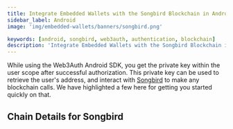 ```yaml
---
title: Integrate Embedded Wallets with the Songbird Blockchain in Android
sidebar_label: Android
image: 'img/embedded-wallets/banners/songbird.png'

keywords: [android, songbird, web3auth, authentication, blockchain]
description: 'Integrate Embedded Wallets with the Songbird Blockchain in Android | Embedded Wallets'
---
```



While using the Web3Auth Android SDK, you get the private key within the user scope after successful authorization. This private key can be used to retrieve the user's address, and interact with [Songbird](https://ethereum.org/) to make any blockchain calls. We have highlighted a few here for getting you started quickly on that.

## Chain Details for Songbird

<ChainDetailsSongbird />

<EVMInteraction />
